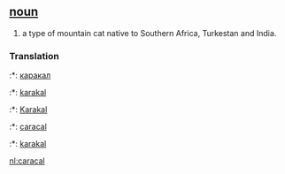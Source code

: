 == [[noun]] ==
#a type of mountain cat native to Southern Africa, Turkestan and India.

===Translation===
:*{{bg}}: [[каракал]]
:*{{da}}: [[karakal]]
:*{{de}}: [[Karakal]]
:*{{nl}}: [[caracal]]
:*{{pl}}: [[karakal]]

[[nl:caracal]]